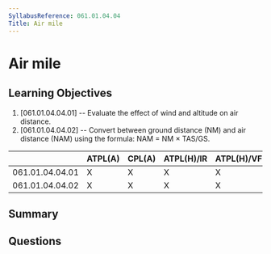 ```yaml
---
SyllabusReference: 061.01.04.04
Title: Air mile
---
```


# Air mile

## Learning Objectives

1. [061.01.04.04.01] -- Evaluate the effect of wind and altitude on air
   distance.
2. [061.01.04.04.02] -- Convert between ground distance (NM) and air distance
   (NAM) using the formula: NAM = NM × TAS/GS.

|                 | ATPL(A) | CPL(A) | ATPL(H)/IR | ATPL(H)/VFR | CPL(H) | IR  | CBIR(A) |
| --------------- | ------- | ------ | ---------- | ----------- | ------ | --- | ------- |
| 061.01.04.04.01 | X       | X      | X          | X           | X      |     |         |
| 061.01.04.04.02 | X       | X      | X          | X           | X      |     |         |

## Summary

## Questions
